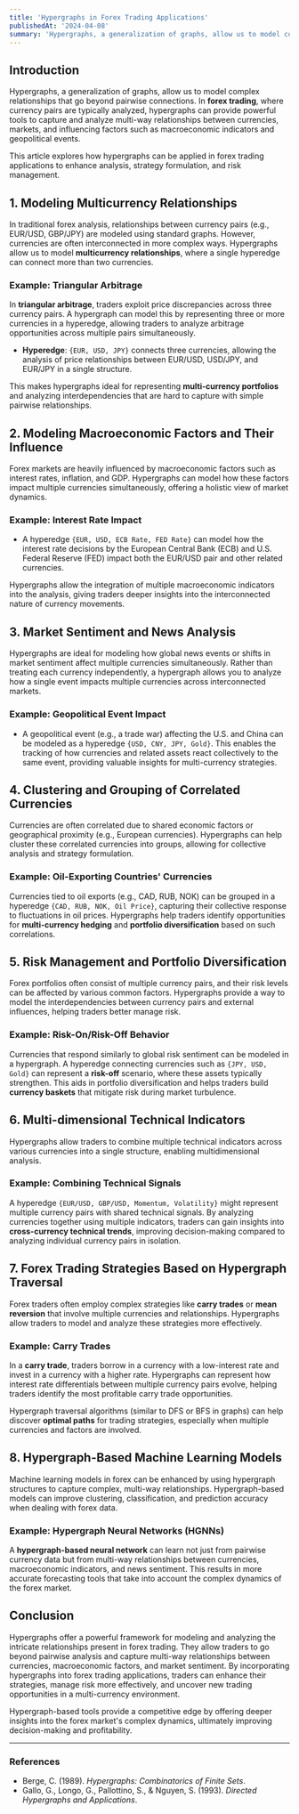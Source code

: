 ```yaml
---
title: 'Hypergraphs in Forex Trading Applications'
publishedAt: '2024-04-08'
summary: 'Hypergraphs, a generalization of graphs, allow us to model complex relationships that go beyond pairwise connections'
---
```


## Introduction

Hypergraphs, a generalization of graphs, allow us to model complex relationships that go beyond pairwise connections. In **forex trading**, where currency pairs are typically analyzed, hypergraphs can provide powerful tools to capture and analyze multi-way relationships between currencies, markets, and influencing factors such as macroeconomic indicators and geopolitical events.

This article explores how hypergraphs can be applied in forex trading applications to enhance analysis, strategy formulation, and risk management.

## 1. Modeling Multicurrency Relationships

In traditional forex analysis, relationships between currency pairs (e.g., EUR/USD, GBP/JPY) are modeled using standard graphs. However, currencies are often interconnected in more complex ways. Hypergraphs allow us to model **multicurrency relationships**, where a single hyperedge can connect more than two currencies.

### Example: Triangular Arbitrage

In **triangular arbitrage**, traders exploit price discrepancies across three currency pairs. A hypergraph can model this by representing three or more currencies in a hyperedge, allowing traders to analyze arbitrage opportunities across multiple pairs simultaneously.

- **Hyperedge**: `{EUR, USD, JPY}` connects three currencies, allowing the analysis of price relationships between EUR/USD, USD/JPY, and EUR/JPY in a single structure.

This makes hypergraphs ideal for representing **multi-currency portfolios** and analyzing interdependencies that are hard to capture with simple pairwise relationships.

## 2. Modeling Macroeconomic Factors and Their Influence

Forex markets are heavily influenced by macroeconomic factors such as interest rates, inflation, and GDP. Hypergraphs can model how these factors impact multiple currencies simultaneously, offering a holistic view of market dynamics.

### Example: Interest Rate Impact

- A hyperedge `{EUR, USD, ECB Rate, FED Rate}` can model how the interest rate decisions by the European Central Bank (ECB) and U.S. Federal Reserve (FED) impact both the EUR/USD pair and other related currencies.

Hypergraphs allow the integration of multiple macroeconomic indicators into the analysis, giving traders deeper insights into the interconnected nature of currency movements.

## 3. Market Sentiment and News Analysis

Hypergraphs are ideal for modeling how global news events or shifts in market sentiment affect multiple currencies simultaneously. Rather than treating each currency independently, a hypergraph allows you to analyze how a single event impacts multiple currencies across interconnected markets.

### Example: Geopolitical Event Impact

- A geopolitical event (e.g., a trade war) affecting the U.S. and China can be modeled as a hyperedge `{USD, CNY, JPY, Gold}`. This enables the tracking of how currencies and related assets react collectively to the same event, providing valuable insights for multi-currency strategies.

## 4. Clustering and Grouping of Correlated Currencies

Currencies are often correlated due to shared economic factors or geographical proximity (e.g., European currencies). Hypergraphs can help cluster these correlated currencies into groups, allowing for collective analysis and strategy formulation.

### Example: Oil-Exporting Countries' Currencies

Currencies tied to oil exports (e.g., CAD, RUB, NOK) can be grouped in a hyperedge `{CAD, RUB, NOK, Oil Price}`, capturing their collective response to fluctuations in oil prices. Hypergraphs help traders identify opportunities for **multi-currency hedging** and **portfolio diversification** based on such correlations.

## 5. Risk Management and Portfolio Diversification

Forex portfolios often consist of multiple currency pairs, and their risk levels can be affected by various common factors. Hypergraphs provide a way to model the interdependencies between currency pairs and external influences, helping traders better manage risk.

### Example: Risk-On/Risk-Off Behavior

Currencies that respond similarly to global risk sentiment can be modeled in a hypergraph. A hyperedge connecting currencies such as `{JPY, USD, Gold}` can represent a **risk-off** scenario, where these assets typically strengthen. This aids in portfolio diversification and helps traders build **currency baskets** that mitigate risk during market turbulence.

## 6. Multi-dimensional Technical Indicators

Hypergraphs allow traders to combine multiple technical indicators across various currencies into a single structure, enabling multidimensional analysis.

### Example: Combining Technical Signals

A hyperedge `{EUR/USD, GBP/USD, Momentum, Volatility}` might represent multiple currency pairs with shared technical signals. By analyzing currencies together using multiple indicators, traders can gain insights into **cross-currency technical trends**, improving decision-making compared to analyzing individual currency pairs in isolation.

## 7. Forex Trading Strategies Based on Hypergraph Traversal

Forex traders often employ complex strategies like **carry trades** or **mean reversion** that involve multiple currencies and relationships. Hypergraphs allow traders to model and analyze these strategies more effectively.

### Example: Carry Trades

In a **carry trade**, traders borrow in a currency with a low-interest rate and invest in a currency with a higher rate. Hypergraphs can represent how interest rate differentials between multiple currency pairs evolve, helping traders identify the most profitable carry trade opportunities.

Hypergraph traversal algorithms (similar to DFS or BFS in graphs) can help discover **optimal paths** for trading strategies, especially when multiple currencies and factors are involved.

## 8. Hypergraph-Based Machine Learning Models

Machine learning models in forex can be enhanced by using hypergraph structures to capture complex, multi-way relationships. Hypergraph-based models can improve clustering, classification, and prediction accuracy when dealing with forex data.

### Example: Hypergraph Neural Networks (HGNNs)

A **hypergraph-based neural network** can learn not just from pairwise currency data but from multi-way relationships between currencies, macroeconomic indicators, and news sentiment. This results in more accurate forecasting tools that take into account the complex dynamics of the forex market.

## Conclusion

Hypergraphs offer a powerful framework for modeling and analyzing the intricate relationships present in forex trading. They allow traders to go beyond pairwise analysis and capture multi-way relationships between currencies, macroeconomic factors, and market sentiment. By incorporating hypergraphs into forex trading applications, traders can enhance their strategies, manage risk more effectively, and uncover new trading opportunities in a multi-currency environment.

Hypergraph-based tools provide a competitive edge by offering deeper insights into the forex market's complex dynamics, ultimately improving decision-making and profitability.

---

### References

- Berge, C. (1989). *Hypergraphs: Combinatorics of Finite Sets*.
- Gallo, G., Longo, G., Pallottino, S., & Nguyen, S. (1993). *Directed Hypergraphs and Applications*.
